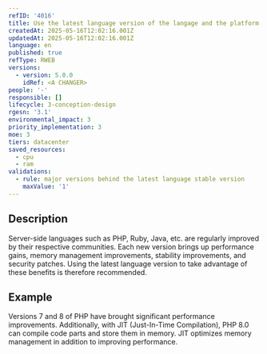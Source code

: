 ```yaml
---
refID: '4016'
title: Use the latest language version of the langage and the platform
createdAt: 2025-05-16T12:02:16.001Z
updatedAt: 2025-05-16T12:02:16.001Z
language: en
published: true
refType: RWEB
versions:
  - version: 5.0.0
    idRef: <A CHANGER>
people: '-'
responsible: []
lifecycle: 3-conception-design
rgesn: '3.1'
environmental_impact: 3
priority_implementation: 3
moe: 3
tiers: datacenter
saved_resources:
  - cpu
  - ram
validations:
  - rule: major versions behind the latest language stable version
    maxValue: '1'
---
```


## Description

Server-side languages such as PHP, Ruby, Java, etc. are regularly improved by their respective communities. Each new version brings up performance gains, memory management improvements, stability improvements, and security patches. Using the latest language version to take advantage of these benefits is therefore recommended.

## Example

Versions 7 and 8 of PHP have brought significant performance improvements. Additionally, with JIT (Just-In-Time Compilation), PHP 8.0 can compile code parts and store them in memory. JIT optimizes memory management in addition to improving performance.
